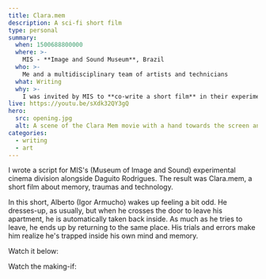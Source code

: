 ```yaml
---
title: Clara.mem
description: A sci-fi short film
type: personal
summary:
  when: 1500688800000
  where: >-
    MIS - **Image and Sound Museum**, Brazil
  who: >-
    Me and a multidisciplinary team of artists and technicians
  what: Writing
  why: >-
    I was invited by MIS to **co-write a short film** in their experimental cinema department. A brief summary: "Alberto is caught in a time loop in this **sci-fi** short film".
live: https://youtu.be/sXdk32QY3gQ
hero:
  src: opening.jpg
  alt: A scene of the Clara Mem movie with a hand towards the screen and a blue background
categories: 
  - writing
  - art
---
```


I wrote a script for MIS's (Museum of Image and Sound) experimental cinema division alongside Daguito Rodrigues. The result was Clara.mem, a short film about memory, traumas and technology.

In this short, Alberto (Igor Armucho) wakes up feeling a bit odd. He dresses-up, as usually, but when he crosses the door to leave his apartment, he is automatically taken back inside. As much as he tries to leave, he ends up by returning to the same place. His trials and errors make him realize he's trapped inside his own mind and memory.

Watch it below:

<Embed youtubeId="sXdk32QY3gQ" />

Watch the making-if:

<Embed youtubeId="RlN0DVk32A0" />
